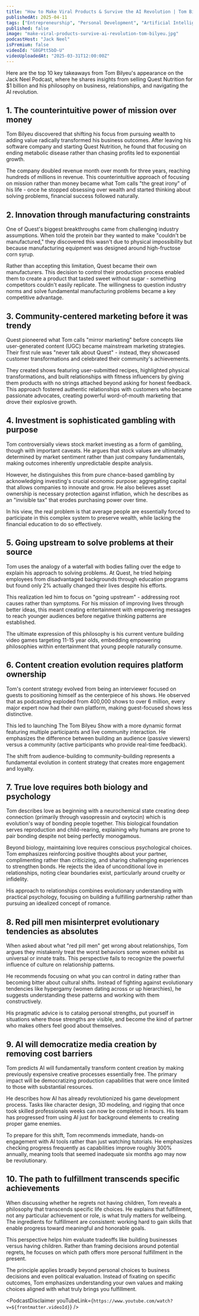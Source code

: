 ```yaml
---
title: "How to Make Viral Products & Survive the AI Revolution | Tom Bilyeu"
publishedAt: 2025-04-11
tags: ["Entrepreneurship", "Personal Development", "Artificial Intelligence"]
published: false
image: "make-viral-products-survive-ai-revolution-tom-bilyeu.jpg"
podcastHost: "Jack Neel"
isPremium: false
videoId: "G8GPtt5bD-U"
videoUploadedAt: "2025-03-31T12:00:00Z"
---
```



<PodcastSummaryPageLayout frontmatter={frontmatter}>

Here are the top 10 key takeaways from Tom Bilyeu's appearance on the Jack Neel Podcast, where he shares insights from selling Quest Nutrition for $1 billion and his philosophy on business, relationships, and navigating the AI revolution.

## 1. The counterintuitive power of mission over money

Tom Bilyeu discovered that shifting his focus from pursuing wealth to adding value radically transformed his business outcomes. After leaving his software company and starting Quest Nutrition, he found that focusing on ending metabolic disease rather than chasing profits led to exponential growth.

The company doubled revenue month over month for three years, reaching hundreds of millions in revenue. This counterintuitive approach of focusing on mission rather than money became what Tom calls "the great irony" of his life - once he stopped obsessing over wealth and started thinking about solving problems, financial success followed naturally.

## 2. Innovation through manufacturing constraints

One of Quest's biggest breakthroughs came from challenging industry assumptions. When told the protein bar they wanted to make "couldn't be manufactured," they discovered this wasn't due to physical impossibility but because manufacturing equipment was designed around high-fructose corn syrup.

Rather than accepting this limitation, Quest became their own manufacturers. This decision to control their production process enabled them to create a product that tasted sweet without sugar - something competitors couldn't easily replicate. The willingness to question industry norms and solve fundamental manufacturing problems became a key competitive advantage.

## 3. Community-centered marketing before it was trendy

Quest pioneered what Tom calls "mirror marketing" before concepts like user-generated content (UGC) became mainstream marketing strategies. Their first rule was "never talk about Quest" - instead, they showcased customer transformations and celebrated their community's achievements.

They created shows featuring user-submitted recipes, highlighted physical transformations, and built relationships with fitness influencers by giving them products with no strings attached beyond asking for honest feedback. This approach fostered authentic relationships with customers who became passionate advocates, creating powerful word-of-mouth marketing that drove their explosive growth.

## 4. Investment is sophisticated gambling with purpose

Tom controversially views stock market investing as a form of gambling, though with important caveats. He argues that stock values are ultimately determined by market sentiment rather than just company fundamentals, making outcomes inherently unpredictable despite analysis.

However, he distinguishes this from pure chance-based gambling by acknowledging investing's crucial economic purpose: aggregating capital that allows companies to innovate and grow. He also believes asset ownership is necessary protection against inflation, which he describes as an "invisible tax" that erodes purchasing power over time.

In his view, the real problem is that average people are essentially forced to participate in this complex system to preserve wealth, while lacking the financial education to do so effectively.

## 5. Going upstream to solve problems at their source

Tom uses the analogy of a waterfall with bodies falling over the edge to explain his approach to solving problems. At Quest, he tried helping employees from disadvantaged backgrounds through education programs but found only 2% actually changed their lives despite his efforts.

This realization led him to focus on "going upstream" - addressing root causes rather than symptoms. For his mission of improving lives through better ideas, this meant creating entertainment with empowering messages to reach younger audiences before negative thinking patterns are established.

The ultimate expression of this philosophy is his current venture building video games targeting 11-15 year olds, embedding empowering philosophies within entertainment that young people naturally consume.

## 6. Content creation evolution requires platform ownership

Tom's content strategy evolved from being an interviewer focused on guests to positioning himself as the centerpiece of his shows. He observed that as podcasting exploded from 400,000 shows to over 6 million, every major expert now had their own platform, making guest-focused shows less distinctive.

This led to launching The Tom Bilyeu Show with a more dynamic format featuring multiple participants and live community interaction. He emphasizes the difference between building an audience (passive viewers) versus a community (active participants who provide real-time feedback).

The shift from audience-building to community-building represents a fundamental evolution in content strategy that creates more engagement and loyalty.

## 7. True love requires both biology and psychology

Tom describes love as beginning with a neurochemical state creating deep connection (primarily through vasopressin and oxytocin) which is evolution's way of bonding people together. This biological foundation serves reproduction and child-rearing, explaining why humans are prone to pair bonding despite not being perfectly monogamous.

Beyond biology, maintaining love requires conscious psychological choices. Tom emphasizes reinforcing positive thoughts about your partner, complimenting rather than criticizing, and sharing challenging experiences to strengthen bonds. He rejects the idea of unconditional love in relationships, noting clear boundaries exist, particularly around cruelty or infidelity.

His approach to relationships combines evolutionary understanding with practical psychology, focusing on building a fulfilling partnership rather than pursuing an idealized concept of romance.

## 8. Red pill men misinterpret evolutionary tendencies as absolutes

When asked about what "red pill men" get wrong about relationships, Tom argues they mistakenly treat the worst behaviors some women exhibit as universal or innate traits. This perspective fails to recognize the powerful influence of culture on relationship patterns.

He recommends focusing on what you can control in dating rather than becoming bitter about cultural shifts. Instead of fighting against evolutionary tendencies like hypergamy (women dating across or up hierarchies), he suggests understanding these patterns and working with them constructively.

His pragmatic advice is to catalog personal strengths, put yourself in situations where those strengths are visible, and become the kind of partner who makes others feel good about themselves.

## 9. AI will democratize media creation by removing cost barriers

Tom predicts AI will fundamentally transform content creation by making previously expensive creative processes essentially free. The primary impact will be democratizing production capabilities that were once limited to those with substantial resources.

He describes how AI has already revolutionized his game development process. Tasks like character design, 3D modeling, and rigging that once took skilled professionals weeks can now be completed in hours. His team has progressed from using AI just for background elements to creating proper game enemies.

To prepare for this shift, Tom recommends immediate, hands-on engagement with AI tools rather than just watching tutorials. He emphasizes checking progress frequently as capabilities improve roughly 300% annually, meaning tools that seemed inadequate six months ago may now be revolutionary.

## 10. The path to fulfillment transcends specific achievements

When discussing whether he regrets not having children, Tom reveals a philosophy that transcends specific life choices. He explains that fulfillment, not any particular achievement or role, is what truly matters for wellbeing. The ingredients for fulfillment are consistent: working hard to gain skills that enable progress toward meaningful and honorable goals.

This perspective helps him evaluate tradeoffs like building businesses versus having children. Rather than framing decisions around potential regrets, he focuses on which path offers more personal fulfillment in the present.

The principle applies broadly beyond personal choices to business decisions and even political evaluation. Instead of fixating on specific outcomes, Tom emphasizes understanding your own values and making choices aligned with what truly brings you fulfillment.

<PodcastDisclaimer
  youTubeLink={`https://www.youtube.com/watch?v=${frontmatter.videoId}`}
/>

</PodcastSummaryPageLayout>
